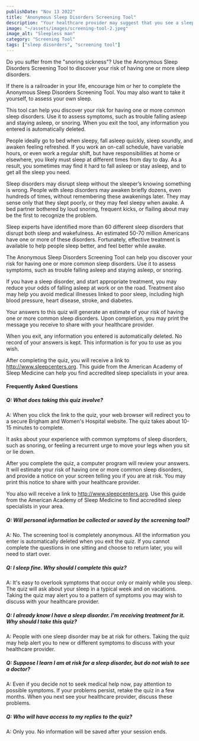 ```yaml
---
publishDate: "Nov 13 2022"
title: "Anonymous Sleep Disorders Screening Tool"
description: "Your healthcare provider may suggest that you see a sleep specialist, and refer you to a sleep center in your area."
image: "~/assets/images/screening-tool-2.jpeg"
image_alt: "Sleepless man"
category: "Screening Tool"
tags: ["sleep disorders", "screening tool"]
---
```


Do you suffer from the "snoring sickness"? Use the Anonymous Sleep Disorders Screening Tool to discover your risk of having one or more sleep disorders.

If there is a railroader in your life, encourage him or her to complete the Anonymous Sleep Disorders Screening Tool. You may also want to take it yourself, to assess your own sleep.

This tool can help you discover your risk for having one or more common sleep disorders. Use it to assess symptoms, such as trouble falling asleep and staying asleep, or snoring. When you exit the tool, any information you entered is automatically deleted.

People ideally go to bed when sleepy, fall asleep quickly, sleep soundly, and awaken feeling refreshed. If you work an on-call schedule, have variable hours, or even work a regular shift, but have responsibilities at home or elsewhere, you likely must sleep at different times from day to day. As a result, you sometimes may find it hard to fall asleep or stay asleep, and to get all the sleep you need.

Sleep disorders may disrupt sleep without the sleeper’s knowing something is wrong. People with sleep disorders may awaken briefly dozens, even hundreds of times, without remembering these awakenings later. They may sense only that they slept poorly, or they may feel sleepy when awake. A bed partner bothered by loud snoring, frequent kicks, or flailing about may be the first to recognize the problem.

Sleep experts have identified more than 60 different sleep disorders that disrupt both sleep and wakefulness. An estimated 50-70 million Americans have one or more of these disorders. Fortunately, effective treatment is available to help people sleep better, and feel better while awake.

The Anonymous Sleep Disorders Screening Tool can help you discover your risk for having one or more common sleep disorders. Use it to assess symptoms, such as trouble falling asleep and staying asleep, or snoring.

If you have a sleep disorder, and start appropriate treatment, you may reduce your odds of falling asleep at work or on the road. Treatment also may help you avoid medical illnesses linked to poor sleep, including high blood pressure, heart disease, stroke, and diabetes.

Your answers to this quiz will generate an estimate of your risk of having one or more common sleep disorders. Upon completion, you may print the message you receive to share with your healthcare provider.

When you exit, any information you entered is automatically deleted. No record of your answers is kept. This information is for you to use as you wish.

After completing the quiz, you will receive a link to http://www.sleepcenters.org. This guide from the American Academy of Sleep Medicine can help you find accredited sleep specialists in your area.

#### Frequently Asked Questions

##### Q: What does taking this quiz involve?
A: When you click the link to the quiz, your web browser will redirect you to a secure Brigham and Women's Hospital website. The quiz takes about 10-15 minutes to complete.

It asks about your experience with common symptoms of sleep disorders, such as snoring, or feeling a recurrent urge to move your legs when you sit or lie down.

After you complete the quiz, a computer program will review your answers. It will estimate your risk of having one or more common sleep disorders, and provide a notice on your screen telling you if you are at risk. You may print this notice to share with your healthcare provider.

You also will receive a link to http://www.sleepcenters.org. Use this guide from the American Academy of Sleep Medicine to find accredited sleep specialists in your area.

##### Q: Will personal information be collected or saved by the screening tool?
A: No. The screening tool is completely anonymous. All the information you enter is automatically deleted when you exit the quiz. If you cannot complete the questions in one sitting and choose to return later, you will need to start over.

##### Q: I sleep fine. Why should I complete this quiz?
A: It's easy to overlook symptoms that occur only or mainly while you sleep. The quiz will ask about your sleep in a typical week and on vacations. Taking the quiz may alert you to a pattern of symptoms you may wish to discuss with your healthcare provider.

##### Q: I already know I have a sleep disorder. I'm receiving treatment for it. Why should I take this quiz?
A: People with one sleep disorder may be at risk for others. Taking the quiz may help alert you to new or different symptoms to discuss with your healthcare provider.

##### Q: Suppose I learn I am at risk for a sleep disorder, but do not wish to see a doctor?
A: Even if you decide not to seek medical help now, pay attention to possible symptoms. If your problems persist, retake the quiz in a few months. When you next see your healthcare provider, discuss these problems.

##### Q: Who will have access to my replies to the quiz?
A: Only you. No information will be saved after your session ends.
